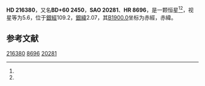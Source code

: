 {{Starbox begin
| name = HD 216380
}}
{{Starbox observe
| epoch = [[J2000.0|J2000.0]]
| constell = {{星座名待查}}<ref name=SIMBAD>{{cite web
 | url=http://simbad.u-strasbg.fr/simbad/sim-id?Ident=HR+8696
 | title=Pulsating variable Star
 | publisher=Centre de Données astronomiques de Strasbourg
 | work=SIMBAD
 | accessdate=2012-07-13
 | archive-date=2016-03-19
 | archive-url=https://web.archive.org/web/20160319022303/http://simbad.u-strasbg.fr/simbad/sim-id?Ident=HR+8696
 | dead-url=no
 }}</ref><ref name=DATA>{{cite web
 | url=http://vizier.u-strasbg.fr/viz-bin/VizieR-5?-out.add=.&-source=5050&-corr=PK=HR&-out.max=9999&HR=8696
 | title=VizieR Detailed Page
 | accessdate=2012-07-13
 | archive-date=2016-03-05
 | archive-url=https://web.archive.org/web/20160305022545/http://vizier.u-strasbg.fr/viz-bin/VizieR-5?-out.add=.&-source=5050&-corr=PK=HR&-out.max=9999&HR=8696
 | dead-url=no
 }}</ref>
| 星官 = 
| ra = {{RA|22|51|22.8}}<ref name=SIMBAD /><ref name=DATA />
| dec = {{DEC|+61|41|49}}<ref name=SIMBAD /><ref name=DATA />
| appmag_v = 5.6<ref name=SIMBAD /><ref name=DATA />
}}
{{Starbox character
| class = G8III-IV+G2IV<ref name=SIMBAD /><ref name=DATA />
| b-v = 0.78<ref name=SIMBAD /><ref name=DATA />
| u-b = 0.39<ref name=SIMBAD /><ref name=DATA />
| r-i = <ref name=SIMBAD /><ref name=DATA />
| variable = 
}}
{{Starbox astrometry
| radial_v = 0.39
| prop_mo_ra = 2
| parallax = 0.005
| p_error = 
}}
{{Starbox catalog
| names =BD+60 2450，[[SAO星表|SAO]] 20281，[[HD星表|HD]] 216380，[[HR星表|HR]] 8696}}
{{Starbox reference |Simbad=HR+8696}}
{{Starbox end}}

'''HD 216380'''，又名'''BD+60 2450'''，'''SAO 20281'''、'''HR 8696'''，是一颗恒星<ref name=SIMBAD /><ref name=DATA />，视星等为5.6，位于[[銀道座標系|銀經]]109.2，[[銀道座標系|銀緯]]2.07，其[[B1900.0|B1900.0]]坐标为赤經{{RA|22|47|28.2}}，赤緯{{DEC|+61|2.07|54}}。

== 参考文献 ==
{{reflist}}

{{star-stub}}

[[Category:HD和HDE天體|216380]]
[[Category:HR天體|8696]]
[[Category:SAO天體|20281]]